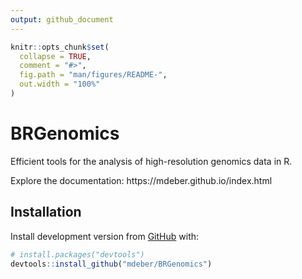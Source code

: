 ```yaml
---
output: github_document
---
```


<!-- README.md is generated from README.Rmd. Please edit that file -->

```r
knitr::opts_chunk$set(
  collapse = TRUE,
  comment = "#>",
  fig.path = "man/figures/README-",
  out.width = "100%"
)
```

# BRGenomics

<!-- badges: start -->
<!-- badges: end -->

Efficient tools for the analysis of high-resolution genomics data in R.

Explore the documentation: https://mdeber.github.io/index.html

## Installation

Install development version from [GitHub](https://github.com/mdeber/BRGenomics) with:

``` r
# install.packages("devtools")
devtools::install_github("mdeber/BRGenomics")
```

